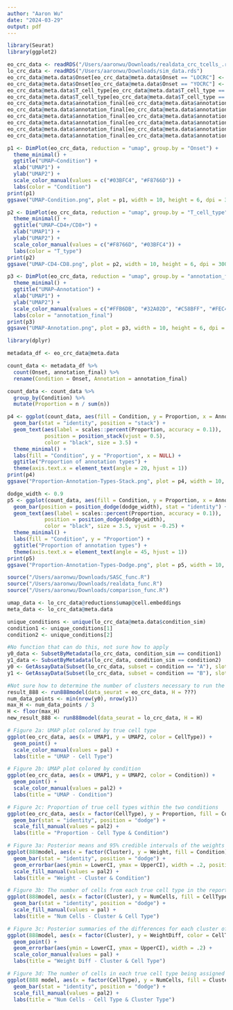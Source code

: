 ```yaml
---
author: "Aaron Wu"
date: "2024-03-29"
output: pdf
---
```

```r
library(Seurat)
library(ggplot2)

eo_crc_data <- readRDS("/Users/aaronwu/Downloads/realdata_crc_tcells_.rds")
lo_crc_data <- readRDS("/Users/aaronwu/Downloads/sim_data.rds")
eo_crc_data@meta.data$Onset[eo_crc_data@meta.data$Onset == "LOCRC"] <- "L"
eo_crc_data@meta.data$Onset[eo_crc_data@meta.data$Onset == "YOCRC"] <- "E"
eo_crc_data@meta.data$T_cell_type[eo_crc_data@meta.data$T_cell_type == "CD4"] <- "CD4+"
eo_crc_data@meta.data$T_cell_type[eo_crc_data@meta.data$T_cell_type == "CD8"] <- "CD8+"
eo_crc_data@meta.data$annotation_final[eo_crc_data@meta.data$annotation_final == "cd4T_hp"] <- "CD4+ T helper"
eo_crc_data@meta.data$annotation_final[eo_crc_data@meta.data$annotation_final == "cd4T_other"] <- "CD4+ T other"
eo_crc_data@meta.data$annotation_final[eo_crc_data@meta.data$annotation_final == "cd4T_rg"] <- "CD4+ T regulatory"
eo_crc_data@meta.data$annotation_final[eo_crc_data@meta.data$annotation_final == "CD8T_em"] <- "CD8+ T effective memory"
eo_crc_data@meta.data$annotation_final[eo_crc_data@meta.data$annotation_final == "CD8T_ex"] <- "CD8+ T exhausted"
eo_crc_data@meta.data$annotation_final[eo_crc_data@meta.data$annotation_final == "CD8T_other"] <- "CD8+ T other"
```

```r
p1 <- DimPlot(eo_crc_data, reduction = "umap", group.by = "Onset") +
  theme_minimal() + 
  ggtitle("UMAP—Condition") +
  xlab("UMAP1") +  
  ylab("UMAP2") +  
  scale_color_manual(values = c("#03BFC4", "#F8766D")) +
  labs(color = "Condition") 
print(p1)
ggsave("UMAP-Condition.png", plot = p1, width = 10, height = 6, dpi = 300)

p2 <- DimPlot(eo_crc_data, reduction = "umap", group.by = "T_cell_type") + 
  theme_minimal() + 
  ggtitle("UMAP—CD4+/CD8+") +
  xlab("UMAP1") +  
  ylab("UMAP2") +  
  scale_color_manual(values = c("#F8766D", "#03BFC4")) +
  labs(color = "T_type") 
print(p2)
ggsave("UMAP-CD4-CD8.png", plot = p2, width = 10, height = 6, dpi = 300)

p3 <- DimPlot(eo_crc_data, reduction = "umap", group.by = "annotation_final") + 
  theme_minimal() + 
  ggtitle("UMAP—Annotation") +
  xlab("UMAP1") +  
  ylab("UMAP2") +
  scale_color_manual(values = c("#FFB6DB", "#32A02D", "#C58BFF", "#FEC44F", "#41B6C4", "#8E0052")) +
  labs(color = "annotation_final") 
print(p3)
ggsave("UMAP-Annotation.png", plot = p3, width = 10, height = 6, dpi = 300)
```

```r
library(dplyr)

metadata_df <- eo_crc_data@meta.data

count_data <- metadata_df %>%
  count(Onset, annotation_final) %>%
  rename(Condition = Onset, Annotation = annotation_final)

count_data <- count_data %>%
  group_by(Condition) %>%
  mutate(Proportion = n / sum(n))

p4 <- ggplot(count_data, aes(fill = Condition, y = Proportion, x = Annotation)) +
  geom_bar(stat = "identity", position = "stack") +
  geom_text(aes(label = scales::percent(Proportion, accuracy = 0.1)),
            position = position_stack(vjust = 0.5),
            color = "black", size = 3.5) +
  theme_minimal() +
  labs(fill = "Condition", y = "Proportion", x = NULL) +
  ggtitle("Proportion of annotation types") +
  theme(axis.text.x = element_text(angle = 20, hjust = 1))
print(p4)
ggsave("Proportion-Annotation-Types-Stack.png", plot = p4, width = 10, height = 6, dpi = 300)

dodge_width <- 0.9
p5 <- ggplot(count_data, aes(fill = Condition, y = Proportion, x = Annotation)) +
  geom_bar(position = position_dodge(dodge_width), stat = "identity") +
  geom_text(aes(label = scales::percent(Proportion, accuracy = 0.1)),
            position = position_dodge(dodge_width),
            color = "black", size = 3.5, vjust = -0.25) +  
  theme_minimal() +
  labs(fill = "Condition", y = "Proportion") +
  ggtitle("Proportion of annotation types") + 
  theme(axis.text.x = element_text(angle = 45, hjust = 1))
print(p5)
ggsave("Proportion-Annotation-Types-Dodge.png", plot = p5, width = 10, height = 6, dpi = 300)
```

```r
source("/Users/aaronwu/Downloads/SASC_func.R")
source("/Users/aaronwu/Downloads/realdata_func.R")
source("/Users/aaronwu/Downloads/comparison_func.R")

umap_data <- lo_crc_data@reductions$umap@cell.embeddings
meta_data <- lo_crc_data@meta.data

unique_conditions <- unique(lo_crc_data@meta.data$condition_sim)
condition1 <- unique_conditions[1]
condition2 <- unique_conditions[2]

#No function that can do this, not sure how to apply
y0_data <- SubsetByMetadata(lo_crc_data, condition_sim == condition1)
y1_data <- SubsetByMetadata(lo_crc_data, condition_sim == condition2)
y0 <- GetAssayData(Subset(lo_crc_data, subset = condition == "A"), slot = "counts")
y1 <- GetAssayData(Subset(lo_crc_data, subset = condition == "B"), slot = "counts")

#Not sure how to determine the number of clusters necessary to run the 888 model
result_888 <- run888model(data_seurat = eo_crc_data, H = ???)
num_data_points <- min(nrow(y0), nrow(y1))  
max_H <- num_data_points / 3  
H <- floor(max_H)
new_result_888 <- run888model(data_seurat = lo_crc_data, H = H)

```
```r
# Figure 2a: UMAP plot colored by true cell type
ggplot(eo_crc_data, aes(x = UMAP1, y = UMAP2, color = CellType)) +
  geom_point() +
  scale_color_manual(values = pal) +
  labs(title = "UMAP - Cell Type")

# Figure 2b: UMAP plot colored by condition
ggplot(eo_crc_data, aes(x = UMAP1, y = UMAP2, color = Condition)) +
  geom_point() +
  scale_color_manual(values = pal2) +
  labs(title = "UMAP - Condition")

# Figure 2c: Proportion of true cell types within the two conditions
ggplot(eo_crc_data, aes(x = factor(CellType), y = Proportion, fill = Condition)) +
  geom_bar(stat = "identity", position = "dodge") +
  scale_fill_manual(values = pal2) +
  labs(title = "Proportion - Cell Type & Condition")

# Figure 3a: Posterior means and 95% credible intervals of the weights under the two conditions
ggplot(888model, aes(x = factor(Cluster), y = Weight, fill = Condition)) +
  geom_bar(stat = "identity", position = "dodge") +
  geom_errorbar(aes(ymin = LowerCI, ymax = UpperCI), width = .2, position = position_dodge(.9)) +
  scale_fill_manual(values = pal2) +
  labs(title = "Weight - Cluster & Condition")

# Figure 3b: The number of cells from each true cell type in the reported clusters
ggplot(888model, aes(x = factor(Cluster), y = NumCells, fill = CellType)) +
  geom_bar(stat = "identity", position = "dodge") +
  scale_fill_manual(values = pal) +
  labs(title = "Num Cells - Cluster & Cell Type")

# Figure 3c: Posterior summaries of the differences for each cluster of the weights under condition A vs B
ggplot(888model, aes(x = factor(Cluster), y = WeightDiff, color = CellType)) +
  geom_point() +
  geom_errorbar(aes(ymin = LowerCI, ymax = UpperCI), width = .2) +
  scale_color_manual(values = pal) +
  labs(title = "Weight Diff - Cluster & Cell Type")

# Figure 3d: The number of cells in each true cell type being assigned into the three types of clusters.
ggplot(888 model, aes(x = factor(CellType), y = NumCells, fill = ClusterType)) +
  geom_bar(stat = "identity", position = "dodge") +
  scale_fill_manual(values = pal2) +
  labs(title = "Num Cells - Cell Type & Cluster Type")

```

